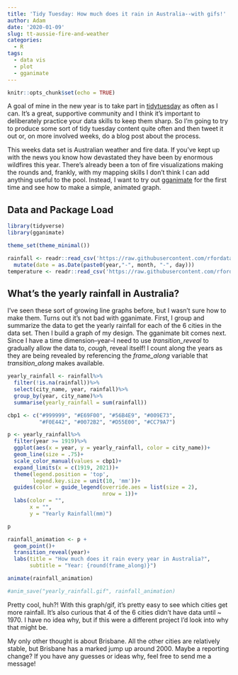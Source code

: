 ```yaml
---
title: 'Tidy Tuesday: How much does it rain in Australia--with gifs!'
author: Adam
date: '2020-01-09'
slug: tt-aussie-fire-and-weather
categories:
  - R
tags:
  - data vis
  - plot
  - gganimate
---
```



```r
knitr::opts_chunk$set(echo = TRUE)
```

A goal of mine in the new year is to take part in [tidytuesday](https://github.com/rfordatascience/tidytuesday) as often as I 
can. It's a great, supportive community and I think it's important to deliberately practice your data skills to keep them sharp.
So I'm going to try to produce some sort of tidy tuesday content quite often and then tweet it out or, on more involved weeks, do a 
blog post about the process. 

This weeks data set is Australian weather and fire data. If you've kept up with the news you know how devastated they have been by
enormous wildfires this year. There's already been a ton of fire visualizations making the rounds and, frankly, with my mapping skills I 
don't think I can add anything useful to the pool. Instead, I want to try out [gganimate](https://github.com/thomasp85/gganimate) for the first time and see how to make a simple, animated graph.

## Data and Package Load
```r
library(tidyverse)
library(gganimate)

theme_set(theme_minimal())

rainfall <- readr::read_csv('https://raw.githubusercontent.com/rfordatascience/tidytuesday/master/data/2020/2020-01-07/rainfall.csv')%>%
  mutate(date = as.Date(paste0(year,"-", month, "-", day)))
temperature <- readr::read_csv('https://raw.githubusercontent.com/rfordatascience/tidytuesday/master/data/2020/2020-01-07/temperature.csv')

```

## What's the yearly rainfall in Australia?

I've seen these sort of growing line graphs before, but I wasn't sure how to make them. Turns out it's not bad with gganimate.
First, I group and summarize the data to get the yearly rainfall for each of the 6 cities in the data set. Then I build a graph
of my design. The gganimate bit comes next. Since I have a time dimension--year--I need to use *transition_reveal* to gradually
allow the data to, *cough*, reveal itself! I count along the years as they are being revealed by referencing the *frame_along*
variable that *transition_along* makes available.

```r
yearly_rainfall <- rainfall%>%
  filter(!is.na(rainfall))%>%
  select(city_name, year, rainfall)%>%
  group_by(year, city_name)%>%
  summarise(yearly_rainfall = sum(rainfall))

cbp1 <- c("#999999", "#E69F00", "#56B4E9", "#009E73",
          "#F0E442", "#0072B2", "#D55E00", "#CC79A7")

p <- yearly_rainfall%>%
  filter(year >= 1919)%>%
  ggplot(aes(x = year, y = yearly_rainfall, color = city_name))+
  geom_line(size = .75)+
  scale_color_manual(values = cbp1)+
  expand_limits(x = c(1919, 2021))+
  theme(legend.position = 'top',
        legend.key.size = unit(10, 'mm'))+
  guides(color = guide_legend(override.aes = list(size = 2),
                              nrow = 1))+
  labs(color = "",
       x = "", 
       y = "Yearly Rainfall(mm)")

p
```

```r
rainfall_animation <- p +
  geom_point()+
  transition_reveal(year)+
  labs(title = "How much does it rain every year in Australia?",
       subtitle = "Year: {round(frame_along)}")

animate(rainfall_animation)

#anim_save("yearly_rainfall.gif", rainfall_animation)
```

Pretty cool, huh?! With this graph/gif, it's pretty easy to see which cities get more rainfall. It's also curious that 4 of the 6 cities didn't have 
data until ~ 1970. I have no idea why, but if this were a different project I'd look into why that might be. 

My only other thought is about Brisbane. All the other cities are relatively stable, but Brisbane has a marked jump up around 2000. Maybe a reporting change?
If you have any guesses or ideas why, feel free to send me a message! 